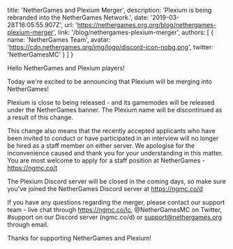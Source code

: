 
  title: 'NetherGames and Plexium Merger',
  description: 'Plexium is being rebranded into the NetherGames Network.',
  date: '2019-03-28T16:05:55.907Z',
  url: 'https://nethergames.org.org/blog/nethergames-plexium-merger',
  link: '/blog/nethergames-plexium-merger',
  authors: [
    {
      name: 'NetherGames Team',
      avatar: 'https://cdn.nethergames.org/img/logo/discord-icon-nobg.png',
      twitter: 'NetherGamesMC'
    }
  ]
}


Hello NetherGames and Plexium players!

Today we're excited to be announcing that Plexium will be merging into NetherGames!

Plexium is close to being released - and its gamemodes will be released under the NetherGames banner. The Plexium name will be discontinued as a result of this change.

This change also means that the recently accepted applicants who have been invited to conduct or have participated in an interview will no longer be hired as a staff member on either server. We apologise for the inconvenience caused and thank you for your understanding in this matter. You are most welcome to apply for a staff position at NetherGames - https://ngmc.co/t

The Plexium Discord server will be closed in the coming days, so make sure you've joined the NetherGames Discord server at https://ngmc.co/d

If you have any questions regarding the merger, please contact our support team - live chat through https://ngmc.co/lc, @NetherGamesMC on Twitter, #support on our Discord server (ngmc.co/d) or support@nethergames.org through email.

Thanks for supporting NetherGames and Plexium!

<style jsx>{`
  table {
    margin: 0 auto 30px;
  }
  table td,
  table th {
    padding: 10px 20px;
  }
  table th {
    font-weight: normal;
    font-size: 12px;
    color: #9b9b9b;
    padding-bottom: 0px;
  }
  table td:first-child {
    width: 55%;
  }
  table td {
    font-size: 14px;
    vertical-align: middle;
  }
  table td:last-child {
    color: #067df7;
  }
  table td:not(:first-child) {
    text-align: center;
  }
  table td em {
    font-weight: normal;
    font-size: 10px;
    text-transform: uppercase;
    font-style: normal;
    display: block;
  }
  // CSS only media query for mobile
  @media screen and (max-width: 640px) {
    table td,
    table th {
      padding: 10px 10px;
    }
  }
`}</style>
